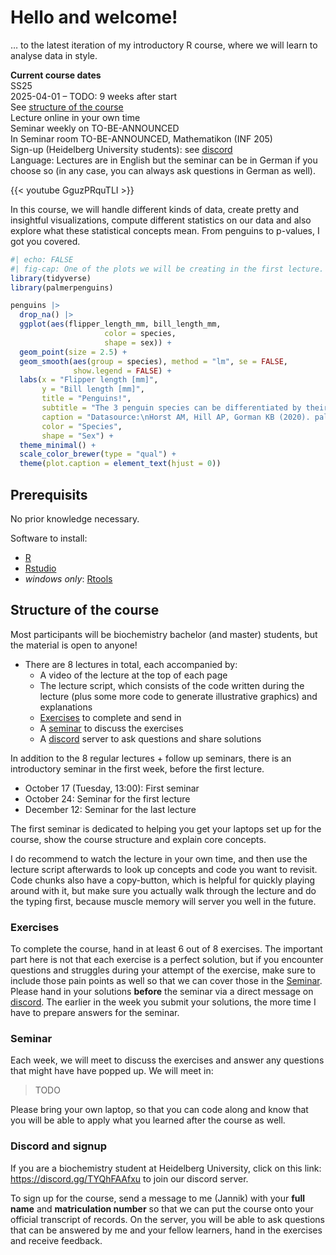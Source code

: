 # Hello and welcome! {#welcome .unnumbered}

... to the latest iteration of my introductory R course, where we will learn to analyse data in style.

::: {.alert .alert-secondary}
**Current course dates**\
SS25\
2025-04-01 -- TODO: 9 weeks after start\
See [structure of the course](#structure)\
Lecture online in your own time\
Seminar weekly on TO-BE-ANNOUNCED\
In Seminar room TO-BE-ANNOUNCED, Mathematikon (INF 205)\
Sign-up (Heidelberg University students): see [discord](#discord)\
Language: Lectures are in English but the seminar can be in German if you choose so (in any case, you can always ask questions in German as well).
:::

{{< youtube GguzPRquTLI >}}

In this course, we will handle different kinds of data, create pretty and insightful visualizations, compute different statistics on our data and also explore what these statistical concepts mean.
From penguins to p-values, I got you covered.

```r
#| echo: FALSE
#| fig-cap: One of the plots we will be creating in the first lecture.
library(tidyverse)
library(palmerpenguins)

penguins |>
  drop_na() |>
  ggplot(aes(flipper_length_mm, bill_length_mm,
                     color = species,
                     shape = sex)) +
  geom_point(size = 2.5) +
  geom_smooth(aes(group = species), method = "lm", se = FALSE,
              show.legend = FALSE) +
  labs(x = "Flipper length [mm]",
       y = "Bill length [mm]",
       title = "Penguins!",
       subtitle = "The 3 penguin species can be differentiated by their flipper- and bill-lengths.",
       caption = "Datasource:\nHorst AM, Hill AP, Gorman KB (2020). palmerpenguins:\nPalmer Archipelago (Antarctica) penguin data.\nR package version 0.1.0. https://allisonhorst.github.io/palmerpenguins/",
       color = "Species",
       shape = "Sex") +
  theme_minimal() +
  scale_color_brewer(type = "qual") +
  theme(plot.caption = element_text(hjust = 0))
```

## Prerequisits

No prior knowledge necessary.

Software to install:

- [R](https://cloud.r-project.org/)
- [Rstudio](https://www.rstudio.com/products/rstudio/download/#download)
- _windows only_: [Rtools](https://cran.r-project.org/bin/windows/Rtools/)

## Structure of the course {#structure}

Most participants will be biochemistry bachelor (and master) students, but the material is open to anyone!

-   There are 8 lectures in total, each accompanied by:
    -   A video of the lecture at the top of each page
    -   The lecture script, which consists of the code written during the lecture (plus some more code to generate illustrative graphics) and explanations
    -   [Exercises](#exe) to complete and send in
    -   A [seminar] to discuss the exercises
    -   A [discord](#discord) server to ask questions and share solutions

In addition to the 8 regular lectures + follow up seminars, there is an introductory seminar in the first week, before the first lecture.

- October 17 (Tuesday, 13:00): First seminar
- October 24: Seminar for the first lecture
- December 12: Seminar for the last lecture

The first seminar is dedicated to helping you get your laptops set up for the course, show the course structure and explain core concepts.

I do recommend to watch the lecture in your own time, and then use the lecture script afterwards to look up concepts and code you want to revisit.
Code chunks also have a copy-button, which is helpful for quickly playing around with it, but make sure you actually walk through the lecture and do the typing first, because muscle memory will server you well in the future.

### Exercises {#exe}

To complete the course, hand in at least 6 out of 8 exercises.
The important part here is not that each exercise is a perfect solution, but if you encounter questions and struggles during your attempt of the exercise, make sure to include those pain points as well so that we can cover those in the [Seminar].
Please hand in your solutions **before** the seminar via a direct message on [discord](#discord).
The earlier in the week you submit your solutions, the more time I have to prepare answers for the seminar.

### Seminar

Each week, we will meet to discuss the exercises and answer any questions that might have have popped up.
We will meet in:

> TODO

Please bring your own laptop, so that you can code along and know that you will be able to apply what you learned after the course as well.

### Discord and signup {#discord}

If you are a biochemistry student at Heidelberg University, click on this link: <https://discord.gg/TYQhFAAfxu> to join our discord server.

To sign up for the course, send a message to me (Jannik) with your **full name** and **matriculation number** so that we can put the course onto your official transcript of records.
On the server, you will be able to ask questions that can be answered by me and your fellow learners, hand in the exercises and receive feedback.
